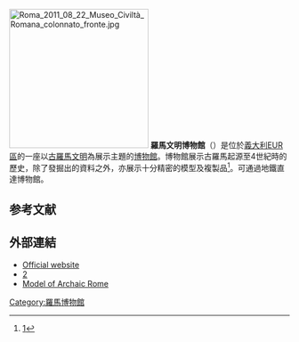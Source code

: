 [[File:Roma_2011_08_22_Museo_Civiltà_Romana_colonnato_fronte.jpg|250px]]
'''羅馬文明博物館'''（{{lang-it|Museo della Civiltà Romana}}）是位於[[義大利|義大利]][[EUR區|EUR區]]的一座以[[古羅馬文明|古羅馬文明]]為展示主題的[[博物館|博物館]]。博物館展示古羅馬起源至4世紀時的歷史，除了發掘出的資料之外，亦展示十分精密的模型及複製品<ref>[http://www.museolibroantico.com/en.civilta_romana.html]</ref>。可通過地鐵直達博物館。

==参考文献==
{{reflist}}

==外部連結==
{{commons category|Museo della civiltà romana (Rome)}}
*[http://www.museociviltaromana.it/ Official website]
*[http://www.museolibroantico.com/en.civilta_romana.html]
*[http://cdm.reed.edu/ara-pacis/altar/related-material/campus-martius-3/  Model of Archaic Rome]

[[Category:羅馬博物館|Category:羅馬博物館]]